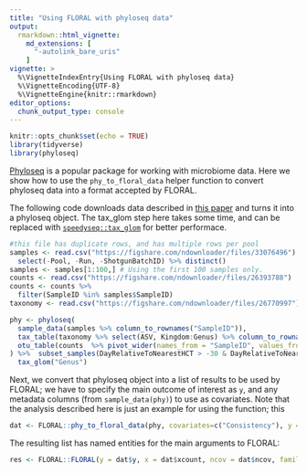 ```yaml
---
title: "Using FLORAL with phyloseq data"
output:
  rmarkdown::html_vignette:
    md_extensions: [ 
      "-autolink_bare_uris" 
    ]
vignette: >
  %\VignetteIndexEntry{Using FLORAL with phyloseq data}
  %\VignetteEncoding{UTF-8}
  %\VignetteEngine{knitr::rmarkdown}
editor_options: 
  chunk_output_type: console
---
```


```r
knitr::opts_chunk$set(echo = TRUE)
library(tidyverse)
library(phyloseq)
```

[Phyloseq](http://joey711.github.io/phyloseq/) is a popular package for working with microbiome data.  Here we show how to use the `phy_to_floral_data` helper function to convert phyloseq data into a format accepted by FLORAL.

The following code downloads data described in [this paper](https://www.nature.com/articles/s41597-021-00860-8) and turns it into a phyloseq object.  The tax_glom step here takes some time, and can be replaced with [`speedyseq::tax_glom`](https://github.com/mikemc/speedyseq) for better performace.
```r
#this file has duplicate rows, and has multiple rows per pool
samples <- read.csv("https://figshare.com/ndownloader/files/33076496") %>% distinct() %>% 
  select(-Pool, -Run, -ShotgunBatchID) %>% distinct()
samples <- samples[1:100,] # Using the first 100 samples only.
counts <- read.csv("https://figshare.com/ndownloader/files/26393788") 
counts <- counts %>%
  filter(SampleID %in% samples$SampleID)
taxonomy <- read.csv("https://figshare.com/ndownloader/files/26770997")

phy <- phyloseq(
  sample_data(samples %>% column_to_rownames("SampleID")),
  tax_table(taxonomy %>% select(ASV, Kingdom:Genus) %>% column_to_rownames("ASV") %>% as.matrix()),
  otu_table(counts  %>% pivot_wider(names_from = "SampleID", values_from = "Count", values_fill = 0) %>% column_to_rownames("ASV") %>% as.matrix(), taxa_are_rows = TRUE)
) %>%  subset_samples(DayRelativeToNearestHCT > -30 & DayRelativeToNearestHCT < 0) %>% 
  tax_glom("Genus")
```

Next, we convert that phyloseq object into a list of results to be used by FLORAL; we have to specify the main outcome of interest as `y`, and any metadata columns (from `sample_data(phy)`) to use as covariates.  Note that the analysis described here is just an example for using the function; this


```r
dat <- FLORAL::phy_to_floral_data(phy, covariates=c("Consistency"), y = "DayRelativeToNearestHCT")
```

The resulting list has named entities for the main arguments to FLORAL:

```r
res <- FLORAL::FLORAL(y = dat$y, x = dat$xcount, ncov = dat$ncov, family = "gaussian", ncv=NULL, progress=FALSE)
```
